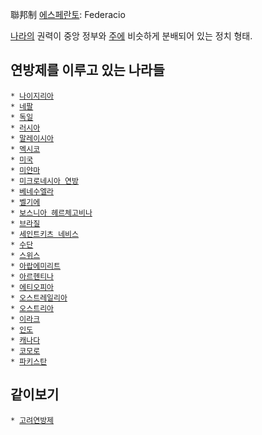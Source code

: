聯邦制
[[에스페란토]]: Federacio

[[나라]]의 권력이 중앙 정부와 [[주]]에 비슷하게 분배되어 있는 정치 형태.

== 연방제를 이루고 있는 나라들 ==
 * [[나이지리아]]
 * [[네팔]]
 * [[독일]]
 * [[러시아]]
 * [[말레이시아]]
 * [[멕시코]]
 * [[미국]]
 * [[미얀마]]
 * [[미크로네시아 연방]]
 * [[베네수엘라]]
 * [[벨기에]]
 * [[보스니아 헤르체고비나]]
 * [[브라질]]
 * [[세인트키츠 네비스]]
 * [[수단]]
 * [[스위스]]
 * [[아랍에미리트]]
 * [[아르헨티나]]
 * [[에티오피아]]
 * [[오스트레일리아]]
 * [[오스트리아]]
 * [[이라크]]
 * [[인도]]
 * [[캐나다]]
 * [[코모로]]
 * [[파키스탄]]

== 같이보기 ==
 * [[고려연방제]]
